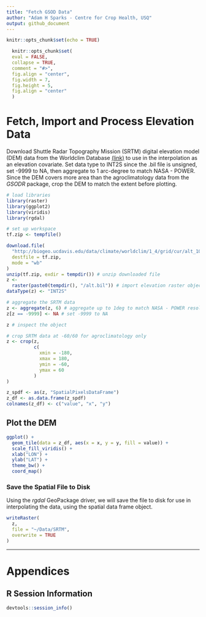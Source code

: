 ```yaml
---
title: "Fetch GSOD Data"
author: "Adam H Sparks - Centre for Crop Health, USQ"
output: github_document
---
```


```r
knitr::opts_chunk$set(echo = TRUE)

  knitr::opts_chunk$set(
  eval = FALSE,
  collapse = TRUE,
  comment = "#>",
  fig.align = "center",
  fig.width = 7,
  fig.height = 5,
  fig.align = "center"
  )
```

# Fetch, Import and Process Elevation Data

Download Shuttle Radar Topography Mission (SRTM) digital elevation model (DEM)
data from the Worldclim Database [(link)](http://www.worldclim.org/) to use in
the interpolation as an elevation covariate. Set data type to INT2S since the
.bil file is unsigned, set -9999 to NA, then aggregate to 1 arc-degree to match
NASA - POWER. Since the DEM covers more area than the agroclimatology data from
the _GSODR_ package, crop the DEM to match the extent before plotting.

```r
# load libraries
library(raster)
library(ggplot2)
library(viridis)
library(rgdal)

# set up workspace
tf.zip <- tempfile()

download.file(
  "http://biogeo.ucdavis.edu/data/climate/worldclim/1_4/grid/cur/alt_10m_bil.zip",
  destfile = tf.zip,
  mode = "wb"
)
unzip(tf.zip, exdir = tempdir()) # unzip downloaded file
z <-
  raster(paste0(tempdir(), "/alt.bil")) # import elevation raster object
dataType(z) <- "INT2S"

# aggregate the SRTM data
z <- aggregate(z, 6) # aggregate up to 1deg to match NASA - POWER resolution
z[z == -9999] <- NA # set -9999 to NA

z # inspect the object

# crop SRTM data at -60/60 for agroclimatology only
z <- crop(z, 
          c(
            xmin = -180,
            xmax = 180,
            ymin = -60,
            ymax = 60
          )
)

z_spdf <- as(z, "SpatialPixelsDataFrame")
z_df <- as.data.frame(z_spdf)
colnames(z_df) <- c("value", "x", "y")
```

## Plot the DEM

```r
ggplot() +
  geom_tile(data = z_df, aes(x = x, y = y, fill = value)) +
  scale_fill_viridis() +
  xlab("LON") +
  ylab("LAT") +
  theme_bw() +
  coord_map()
```

### Save the Spatial File to Disk

Using the _rgdal_ GeoPackage driver, we will save the file to disk for use in
interpolating the data, using the spatial data frame object.

```r
writeRaster(
  z,
  file = "~/Data/SRTM",
  overwrite = TRUE
)
```

******

# Appendices

## R Session Information

```r

devtools::session_info()

```
